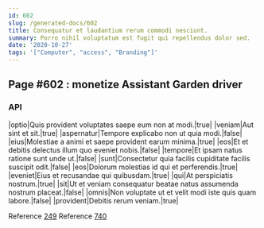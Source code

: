 ```yaml
---
id: 602
slug: /generated-docs/602
title: Consequatur et laudantium rerum commodi nesciunt.
summary: Porro nihil voluptatum est fugit qui repellendus dolor sed.
date: '2020-10-27'
tags: '["Computer", "access", "Branding"]'
---
```

## Page #602 : monetize Assistant Garden driver
<Partial />

### API

|optio|Quis provident voluptates saepe eum non at modi.|true|
|veniam|Aut sint et sit.|true|
|aspernatur|Tempore explicabo non ut quia modi.|false|
|eius|Molestiae a animi et saepe provident earum minima.|true|
|eos|Et et debitis delectus illum quo eveniet nobis.|false|
|tempore|Et ipsam natus ratione sunt unde ut.|false|
|sunt|Consectetur quia facilis cupiditate facilis suscipit odit.|false|
|eos|Dolorum molestias id qui et perferendis.|true|
|eveniet|Eius et recusandae qui quibusdam.|true|
|qui|At perspiciatis nostrum.|true|
|sit|Ut et veniam consequatur beatae natus assumenda nostrum placeat.|false|
|omnis|Non voluptate ut et velit modi iste quis quam labore.|false|
|provident|Debitis rerum veniam.|true|

Reference [249](/generated-docs/249)
Reference [740](/generated-docs/740)




